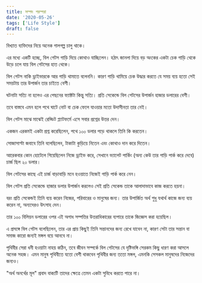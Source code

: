 ```yaml
---
title: সম্পদ পরম্পরা
date: '2020-05-26'
tags: ['Life Style']
draft: false
---
```


বিখ্যাত ব্যক্তিদের নিয়ে অনেক গালগল্প চালু থাকে।

এর মধ্যে একটি হচ্ছে, বিল গেটস গাড়ি দিয়ে কোথাও যাচ্ছিলেন। হঠাৎ জানলা দিয়ে বড় অংকের একটা চেক গাড়ি থেকে উড়ে চলে যায় বিল গেটসের হাত থেকে।

বিল গেটস নাকি ড্রাইভারকে আর গাড়ি থামাতে বলেননি। কারণ গাড়ি থামিয়ে চেক উদ্ধার করতে যে সময় ব্যয় হতো সেই সময়টায় তার উপার্জন তার চাইতে বেশী।

ঘটনাটা সত্যি না হলেও এর পেছনের ফ্যাক্টটা কিন্তু সত্যি। প্রতি সেকেন্ডে বিল গেটসের উপার্জন হাজার ডলারের বেশী।

তবে বাস্তবে এমন হলে পথে ঘাটে নোট বা চেক ফেলে যাওয়ার মতো উদাসীনতা তার নেই।

বিল গেটস মাঝে মাঝেই রেড্ডিট প্ল্যাটফর্মে এসে সবার  প্রশ্নের উত্তর দেন।

একজন এরকমই একটা প্রশ্ন করেছিলেন, পথে ১০০ ডলার পড়ে থাকলে তিনি কি করতেন।

সোজাসাপ্টা জবাবে তিনি বলেছিলেন, টাকাটা কুড়িয়ে নিতেন এবং কোথাও দান করে দিতেন।

আরেকবার কোন হোটেলে গিয়েছিলেন নিজে ড্রাইভ করে, সেখানে ভ্যালেট পার্কিং (অন্য কেউ তার গাড়ি পার্ক করে দেবে) চার্জ ছিল ২০ ডলার। 

বিল গেটসের কাছে এই চার্জ বাড়াবাড়ি মনে হওয়াতে নিজেই গাড়ি পার্ক করে নেন।

বিল গেটস প্রতি সেকেন্ডে হাজার ডলার উপার্জন করলেও সেই প্রতি সেকেন্ড তাকে আলাদাভাবে কাজ করতে হয়না। 

বরং প্রতি সেকেন্ডই তিনি ব্যয় করেন নিজের, পরিবারের ও মানুষের জন্য। তার উপার্জিত অর্থ শুধু যথার্থ কাজে জন্য ব্যয় করেন না, অন্যদেরও উৎসাহ দেন।

তার ১০০ বিলিয়ন ডলারের ওপর এই অগাধ সম্পত্তির উত্তরাধিকারের ব্যপারে তাকে জিজ্ঞেস করা হয়েছিল। 

এ প্রসঙ্গে বিল গেটস বলেছিলেন, তার এর প্রায় কিছুই তিনি সন্তানদের জন্য রেখে যাবেন না, কারণ সেটা তার  সন্তান বা সমাজ কারো জন্যই মঙ্গল বয়ে আনবে না।

পৃথিবীর সেরা ধনী হওয়াটা নাহয় কঠিন, তবে জীবন সম্পর্কে বিল গেটসের যে দৃষ্টিভঙ্গি সেরকম কিছু ধারণ করা আসলে অনেক সহজ। এমন মানুষ পৃথিবীতে যতো বেশী থাকবেন পৃথিবীর জন্য ততো মঙ্গল, এমনকি সেসকল মানুষদের নিজেদের জন্যও। 

"অর্থ অনর্থের মূল" প্রবাদ বাক্যটি তাদের ক্ষেত্রে তেমন একটা সুবিধে করতে পারে না।